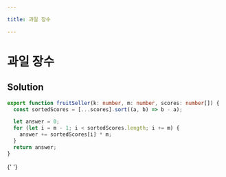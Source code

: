 ```yaml
---

title: 과일 장수

---
```


# 과일 장수

## Solution

```typescript filename="solution.ts" copy
export function fruitSeller(k: number, m: number, scores: number[]) {
  const sortedScores = [...scores].sort((a, b) => b - a);

  let answer = 0;
  for (let i = m - 1; i < sortedScores.length; i += m) {
    answer += sortedScores[i] * m;
  }
  return answer;
}
```

{' '}
<ProblemLink
  codingSite="programmers"
  href="https://school.programmers.co.kr/learn/courses/30/lessons/135808"
  title="과일 장수"
/>
